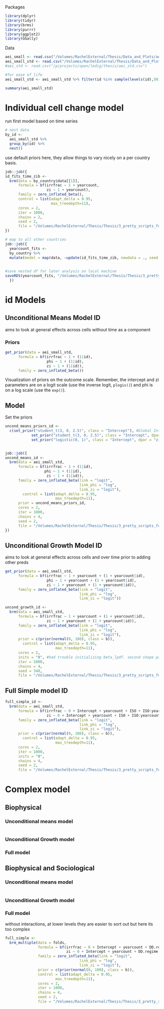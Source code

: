

Packages

```r
library(dplyr)
library(tidyr)
library(brms)
library(purrr)
library(ggplot2)
library(GGally)
```


Data

```r
aei_small <- read.csv("/Volumes/RachelExternal/Thesis/Data_and_Plots/aei_small.csv")
aei_small_std <- read.csv("/Volumes/RachelExternal/Thesis/Data_and_Plots/aei_small_std.csv")
#aei_std <- read.csv("/p/projects/open/ledig/thesis/aei_std.csv")

#for ease of life
aei_small_std <- aei_small_std %>% filter(id %in% sample(levels(id),50))

summary(aei_small_std)
```



# Individual cell change model

run first model based on time series

```r
# nest data
by_id <-
  aei_small_std %>%
  group_by(id) %>%
  nest()
```

use default priors here, they allow things to vary nicely on a per country basis. 
```r
job::job({
id_fits_time_zib <-
  brm(data = by_country$data[[1]],
      formula = bf(irrfrac ~ 1 + yearcount,
                   zi ~ 1 + yearcount),
      family = zero_inflated_beta(),
      control = list(adapt_delta = 0.95, 
                     max_treedepth=11),
      cores = 2, 
      iter = 1000, 
      chains = 2,
      seed = 2,
      file = "/Volumes/RachelExternal/Thesis/Thesis/3_pretty_scripts_for_profs/Fits/final_fits/Country_fits_pred_intercept_years_small.Rds")
})

# map to all other countries
job::job({
  yearcount_fits <- 
  by_country %>%
  mutate(model = map(data, ~update(id_fits_time_zib, newdata = ., seed = 2)))
  
  
#save nested df for later analysis on local machine
saveRDS(yearcount_fits, "/Volumes/RachelExternal/Thesis/Thesis/3_pretty_scripts_for_profs/Fits/final_fits/Country_fits_pred_intercept_years_full.Rds")
  })


```



# id Models


## Unconditional Means Model ID

aims to look at general effects across cells without time as a component


### Priors

```r
get_prior(data = aei_small_std,
      formula = bf(irrfrac ~ 1 + (1|id),
                   phi ~ 1 + (1|id),
                   zi ~ 1 + (1|id)),
      family = zero_inflated_beta())
```
Visualization of priors on the outcome scale. Remember, the intercept and zi parameters are on a logit scale (use the inverse logit, `plogis()`) and phi is on a log scale (use the `exp()`).


## Model

Set the priors
```r
uncond_means_priors_id <- 
  c(set_prior("student_t(3, 0, 2.5)", class = "Intercept"), #Global Intercept
            set_prior("student_t(3, 0, 2.5)", class = "Intercept", dpar = "phi"), #phi Intercept
            set_prior("logistic(0, 1)", class = "Intercept", dpar = "zi")) #slope parameters, knowing that 
    
```



```r
job::job({
uncond_means_id <-
  brm(data = aei_small_std,
      formula = bf(irrfrac ~ 1 + (1|id),
                  phi ~ 1 + (1|id),
                   zi ~ 1 + (1|id)),
      family = zero_inflated_beta(link = "logit", 
                                  link_phi = "log", 
                                  link_zi = "logit"),
        control = list(adapt_delta = 0.95, 
                       max_treedepth=11),
      prior = uncond_means_priors_id,
      cores = 2, 
      iter = 1000, 
      chains = 4,
      seed = 2,
      file = "/Volumes/RachelExternal/Thesis/Thesis/3_pretty_scripts_for_profs/Fits/tiny_trials/simple_uncond_means_id_small.Rds")
})
```


## Unconditional Growth Model ID
aims to look at general effects across cells and over time prior to adding other preds

```r
get_prior(data = aei_small_std,
      formula = bf(irrfrac ~ 1 + yearcount + (1 + yearcount|id),
                   phi ~ 1 + yearcount + (1 + yearcount|id),
                   zi ~ 1 + yearcount + (1 + yearcount|id)),
      family = zero_inflated_beta(link = "logit", 
                                  link_phi = "log", 
                                  link_zi = "logit"))
```



```r
uncond_growth_id <-
  brm(data = aei_small_std,
      formula = bf(irrfrac ~ 1 + yearcount + (1 + yearcount|id),
                   zi ~ 1 + yearcount + (1 + yearcount|id)),
      family = zero_inflated_beta(link = "logit", 
                                  link_phi = "log", 
                                  link_zi = "logit"),
      prior = c(prior(normal(0, 100), class = b)),
        control = list(adapt_delta = 0.95, 
                       max_treedepth=11),
      cores = 2, 
      inits = "0", #had trouble initializing beta_lpdf. second shape parameter was 0. Solution found here https://discourse.mc-stan.org/t/rejecting-initial-value/7152/4
      iter = 1000, 
      chains = 4,
      seed = 348,
      file = "/Volumes/RachelExternal/Thesis/Thesis/3_pretty_scripts_for_profs/Fits/simple_uncond_growth_id_small.Rds")
```


## Full Simple model ID

```r
full_simple_id <-
  brm(data = aei_small_std,
      formula = bf(irrfrac ~ 0 + Intercept + yearcount + ISO + ISO:yearcount + (1 + yearcount|id), 
                   zi ~ 0 + Intercept + yearcount + ISO + ISO:yearcount + (1 + yearcount|id)),
      family = zero_inflated_beta(link = "logit", 
                                  link_phi = "log", 
                                  link_zi = "logit"),
      prior = c(prior(normal(0, 100), class = b)),
        control = list(adapt_delta = 0.95, 
                       max_treedepth=11),
      cores = 2, 
      iter = 1000, 
      inits = "0",
      chains = 4,
      seed = 2,
      file = "/Volumes/RachelExternal/Thesis/Thesis/3_pretty_scripts_for_profs/Fits/simple_full_id_small2.Rds")
```


# Complex model 

## Biophysical

### Unconditional means model

```r

```

### Unconditional Growth model


### Full model


## Biophysical and Sociological


### Unconditional means model

```r

```

### Unconditional Growth model


### Full model




without interactions, at lower levels they are easier to sort out but here its too complex

```r
full_simple <-
  brm_multiple(data = folds,
               formula = bf(irrfrac ~ 0 + Intercept + yearcount + DD.regime + dist + popdens + pet + gdppc + rugged + (1 + yearcount + popdens + DD.regime + gdppc|id),
                            zi ~ 0 + Intercept + yearcount + DD.regime + dist + popdens + pet + gdppc + rugged + (1 + yearcount + popdens + DD.regime + gdppc|id)),
               family = zero_inflated_beta(link = "logit", 
                                  link_phi = "log", 
                                  link_zi = "logit"),
               prior = c(prior(normal(0, 100), class = b)),
               control = list(adapt_delta = 0.95, 
                       max_treedepth=11),
               cores = 2, 
               iter = 1000, 
               chains = 4,
               seed = 2,
               file = "/Volumes/RachelExternal/Thesis/Thesis/3_pretty_scripts_for_profs/Fits/complex_full_small.Rds")
```




